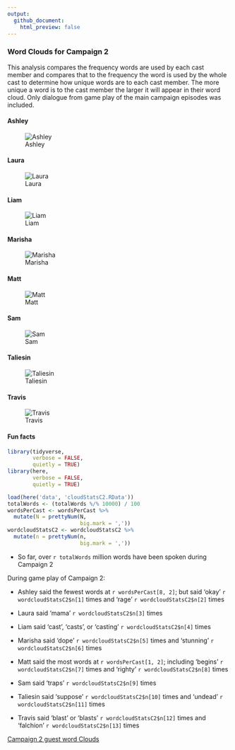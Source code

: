 ```yaml
---
output: 
  github_document:
    html_preview: false
---
```



### Word Clouds for Campaign 2

This analysis compares the frequency words are used by each cast member and compares that to the frequency the word is used by the whole cast to determine how unique words are to each cast member. The more unique a word is to the cast member the larger it will appear in their word cloud. Only dialogue from game play of the main campaign episodes was included.

#### Ashley
![Ashley](https://github.com/KyleOfCanada/CRDialogue/raw/main/plots/wordClouds/C2/C2ASHLEY.png)


#### Laura
![Laura](https://github.com/KyleOfCanada/CRDialogue/raw/main/plots/wordClouds/C2/C2LAURA.png)


#### Liam
![Liam](https://github.com/KyleOfCanada/CRDialogue/raw/main/plots/wordClouds/C2/C2LIAM.png)

#### Marisha
![Marisha](https://github.com/KyleOfCanada/CRDialogue/raw/main/plots/wordClouds/C2/C2MARISHA.png)


#### Matt
![Matt](https://github.com/KyleOfCanada/CRDialogue/raw/main/plots/wordClouds/C2/C2MATT.png)


#### Sam
![Sam](https://github.com/KyleOfCanada/CRDialogue/raw/main/plots/wordClouds/C2/C2SAM.png)


#### Taliesin
![Taliesin](https://github.com/KyleOfCanada/CRDialogue/raw/main/plots/wordClouds/C2/C2TALIESIN.png)


#### Travis
![Travis](https://github.com/KyleOfCanada/CRDialogue/raw/main/plots/wordClouds/C2/C2TRAVIS.png)


#### Fun facts

```r
library(tidyverse,
        verbose = FALSE,
        quietly = TRUE)
library(here,
        verbose = FALSE,
        quietly = TRUE)

load(here('data', 'cloudStatsC2.RData'))
totalWords <- (totalWords %/% 10000) / 100
wordsPerCast <- wordsPerCast %>% 
  mutate(N = prettyNum(N,
                       big.mark = ','))
wordcloudStatsC2 <- wordcloudStatsC2 %>% 
  mutate(n = prettyNum(n,
                       big.mark = ','))
```

* So far, over `r totalWords` million words have been spoken during Campaign 2


During game play of Campaign 2:

* Ashley said the fewest words at `r wordsPerCast[8, 2]`; but said 'okay' `r wordcloudStatsC2$n[1]` times and 'rage' `r wordcloudStatsC2$n[2]` times

* Laura said 'mama' `r wordcloudStatsC2$n[3]` times

* Liam said 'cast', 'casts', or 'casting' `r wordcloudStatsC2$n[4]` times

* Marisha said 'dope' `r wordcloudStatsC2$n[5]` times and 'stunning' `r wordcloudStatsC2$n[6]` times

* Matt said the most words at `r wordsPerCast[1, 2]`; including 'begins' `r wordcloudStatsC2$n[7]` times and 'righty' `r wordcloudStatsC2$n[8]` times

* Sam said 'traps' `r wordcloudStatsC2$n[9]` times

* Taliesin said 'suppose' `r wordcloudStatsC2$n[10]` times and 'undead' `r wordcloudStatsC2$n[11]` times

* Travis said 'blast' or 'blasts' `r wordcloudStatsC2$n[12]` times and 'falchion' `r wordcloudStatsC2$n[13]` times

[Campaign 2 guest word Clouds](https://github.com/KyleOfCanada/CRDialogue/blob/main/docs/wordCloudsGuests.md#word-clouds-for-campaign-2-guests)